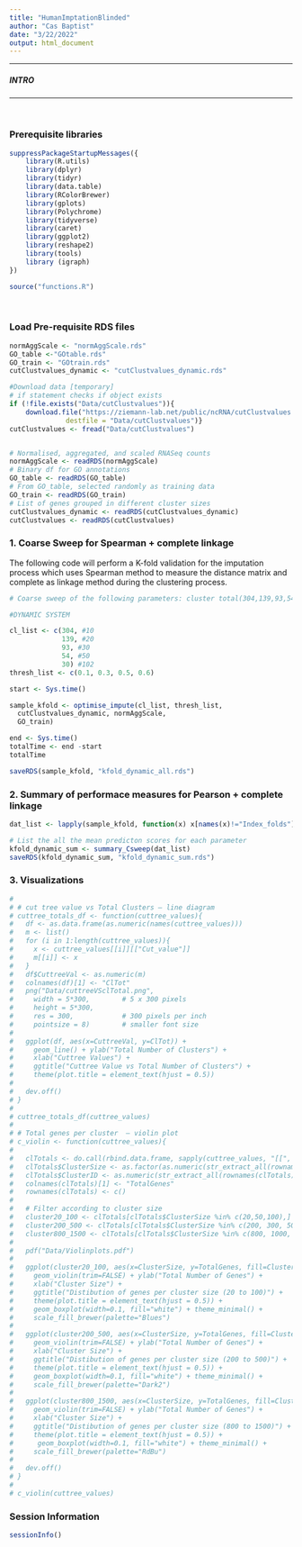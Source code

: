 ```yaml
---
title: "HumanImptationBlinded"
author: "Cas Baptist"
date: "3/22/2022"
output: html_document
---
```


***

##### INTRO
***

</br>

### Prerequisite libraries

```r

suppressPackageStartupMessages({
    library(R.utils)
    library(dplyr)
    library(tidyr)
    library(data.table)
    library(RColorBrewer)
    library(gplots)
    library(Polychrome)
    library(tidyverse)
    library(caret)
    library(ggplot2)
    library(reshape2)
    library(tools)
    library (igraph)
})

source("functions.R")

```

</br>

### Load Pre-requisite RDS files 

```r

normAggScale <- "normAggScale.rds"
GO_table <-"GOtable.rds"
GO_train <- "GOtrain.rds"
cutClustvalues_dynamic <- "cutClustvalues_dynamic.rds"

#Download data [temporary]
# if statement checks if object exists
if (!file.exists("Data/cutClustvalues")){
    download.file("https://ziemann-lab.net/public/ncRNA/cutClustvalues.rds", 
              destfile = "Data/cutClustvalues")}
cutClustvalues <- fread("Data/cutClustvalues")


# Normalised, aggregated, and scaled RNASeq counts
normAggScale <- readRDS(normAggScale)
# Binary df for GO annotations 
GO_table <- readRDS(GO_table)
# From GO_table, selected randomly as training data
GO_train <- readRDS(GO_train)
# List of genes grouped in different cluster sizes
cutClustvalues_dynamic <- readRDS(cutClustvalues_dynamic)
cutClustvalues <- readRDS(cutClustvalues)

```

### 1. Coarse Sweep for Spearman + complete linkage 

The following code will perform a K-fold validation for the imputation 
process which uses Spearman method to measure the distance matrix and 
complete as linkage method during the clustering process. 

```r

# Coarse sweep of the following parameters: cluster total(304,139,93,54,30) and thresholds (0.1 to 0.9). The comments next to the cluster size in cl_list is the minumum cluster size used in the dynamic tree cut. These values are saved in the cutClustvalues_dynamic variable. 

#DYNAMIC SYSTEM

cl_list <- c(304, #10
             139, #20
             93, #30
             54, #50
             30) #102
thresh_list <- c(0.1, 0.3, 0.5, 0.6)

start <- Sys.time()

sample_kfold <- optimise_impute(cl_list, thresh_list, 
  cutClustvalues_dynamic, normAggScale,
  GO_train)

end <- Sys.time()
totalTime <- end -start
totalTime

saveRDS(sample_kfold, "kfold_dynamic_all.rds")

```

### 2. Summary of performace measures for Pearson + complete linkage

```r

dat_list <- lapply(sample_kfold, function(x) x[names(x)!="Index_folds"])

# List the all the mean predicton scores for each parameter 
kfold_dynamic_sum <- summary_Csweep(dat_list)
saveRDS(kfold_dynamic_sum, "kfold_dynamic_sum.rds")

```

### 3. Visualizations

```r
# 
# # cut tree value vs Total Clusters – line diagram
# cuttree_totals_df <- function(cuttree_values){
#   df <- as.data.frame(as.numeric(names(cuttree_values)))
#   m <- list()
#   for (i in 1:length(cuttree_values)){
#     x <- cuttree_values[[i]][["Cut_value"]]
#     m[[i]] <- x
#   }
#   df$CuttreeVal <- as.numeric(m)
#   colnames(df)[1] <- "ClTot"
#   png("Data/cuttreeVSclTotal.png",
#     width = 5*300,        # 5 x 300 pixels
#     height = 5*300,
#     res = 300,            # 300 pixels per inch
#     pointsize = 8)        # smaller font size
#   
#   ggplot(df, aes(x=CuttreeVal, y=ClTot)) +
#     geom_line() + ylab("Total Number of Clusters") +
#     xlab("Cuttree Values") +
#     ggtitle("Cuttree Value vs Total Number of Clusters") +
#     theme(plot.title = element_text(hjust = 0.5))
#   
#   dev.off()
# }
# 
# cuttree_totals_df(cuttree_values)
# 
# # Total genes per cluster  – violin plot
# c_violin <- function(cuttree_values){
#   
#   clTotals <- do.call(rbind.data.frame, sapply(cuttree_values, "[[", 3))
#   clTotals$ClusterSize <- as.factor(as.numeric(str_extract_all(rownames(clTotals), "^[:digit:]*(?=.)")))
#   clTotals$ClusterID <- as.numeric(str_extract_all(rownames(clTotals), "(?=.)\\d+$"))
#   colnames(clTotals)[1] <- "TotalGenes"
#   rownames(clTotals) <- c()
#   
#   # Filter according to cluster size
#   cluster20_100 <- clTotals[clTotals$ClusterSize %in% c(20,50,100),]
#   cluster200_500 <- clTotals[clTotals$ClusterSize %in% c(200, 300, 500),]
#   cluster800_1500 <- clTotals[clTotals$ClusterSize %in% c(800, 1000, 1500),]
#   
#   pdf("Data/Violinplots.pdf")
#   
#   ggplot(cluster20_100, aes(x=ClusterSize, y=TotalGenes, fill=ClusterSize)) +
#     geom_violin(trim=FALSE) + ylab("Total Number of Genes") +
#     xlab("Cluster Size") +
#     ggtitle("Distibution of genes per cluster size (20 to 100)") +
#     theme(plot.title = element_text(hjust = 0.5)) +
#     geom_boxplot(width=0.1, fill="white") + theme_minimal() +
#     scale_fill_brewer(palette="Blues")
#     
#   ggplot(cluster200_500, aes(x=ClusterSize, y=TotalGenes, fill=ClusterSize)) +
#     geom_violin(trim=FALSE) + ylab("Total Number of Genes") +
#     xlab("Cluster Size") +
#     ggtitle("Distibution of genes per cluster size (200 to 500)") +
#     theme(plot.title = element_text(hjust = 0.5)) +
#     geom_boxplot(width=0.1, fill="white") + theme_minimal() +
#     scale_fill_brewer(palette="Dark2")
#   
#   ggplot(cluster800_1500, aes(x=ClusterSize, y=TotalGenes, fill=ClusterSize)) +
#     geom_violin(trim=FALSE) + ylab("Total Number of Genes") +
#     xlab("Cluster Size") +
#     ggtitle("Distibution of genes per cluster size (800 to 1500)") +
#     theme(plot.title = element_text(hjust = 0.5)) +
#      geom_boxplot(width=0.1, fill="white") + theme_minimal() + 
#     scale_fill_brewer(palette="RdBu")
#   
#   dev.off()
# }
# 
# c_violin(cuttree_values) 


```

### Session Information 

```r

sessionInfo()

```
